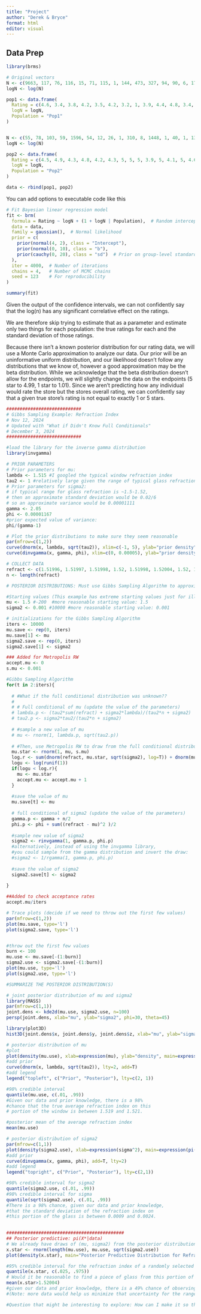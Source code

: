 ---
title: "Project"
author: "Derek & Bryce"
format: html
editor: visual
---

## Data Prep

```{r}
library(brms)
```

```{r}
# Original vectors
N <- c(9663, 117, 76, 116, 15, 71, 115, 1, 144, 473, 327, 94, 90, 6, 178, 61, 480, 432, 513, 243, 4492, 140, 112, 362, 632, 57, 371, 59, 2339, 40)
logN <- log(N)

pop1 <- data.frame(
  Rating = c(4.6, 3.4, 3.8, 4.2, 3.5, 4.2, 3.2, 1, 3.9, 4.4, 4.8, 3.4, 4.6, 5, 4.4, 4.6, 4.3, 4.5, 2.6, 3.4, 4.8, 4.9, 3, 4.5, 4.4, 4.6, 3.8, 3.1, 4.5, 4.8),
  logN = logN,
  Population = "Pop1"
)


N <- c(55, 78, 103, 59, 1596, 54, 12, 26, 1, 310, 8, 1448, 1, 40, 1, 13, 51, 28, 25, 2388, 135, 82, 15, 48, 66, 21, 29, 1112, 951, 91)
logN <- log(N)

pop2 <- data.frame(
  Rating = c(4.5, 4.9, 4.3, 4.8, 4.2, 4.3, 5, 5, 5, 3.9, 5, 4.1, 5, 4.6, 1, 4.8, 4.5, 4.9, 4.8, 4, 4.5, 3.7, 4, 4.3, 3.8, 5, 5, 4.7, 3.9, 4.3),
  logN = logN,
  Population = "Pop2"
)

data <- rbind(pop1, pop2)
```

You can add options to executable code like this

```{r}
# Fit Bayesian linear regression model
fit <- brm(
  formula = Rating ~ logN + (1 + logN | Population),  # Random intercept and slope for Population
  data = data,
  family = gaussian(),  # Normal likelihood
  prior = c(
    prior(normal(4, 2), class = "Intercept"),
    prior(normal(0, 10), class = "b"),
    prior(cauchy(0, 20), class = "sd")  # Prior on group-level standard deviations
  ),
  iter = 4000,  # Number of iterations
  chains = 4,   # Number of MCMC chains
  seed = 123    # For reproducibility
)
```

```{r}
summary(fit)
```

Given the output of the confidence intervals, we can not confidently say that the log(n) has any significant correlative effect on the ratings.

We are therefore skip trying to estimate that as a parameter and estimate only two things for each population: the true ratings for each and the standard deviation of those ratings.

Because there isn't a known posterior distribution for our rating data, we will use a Monte Carlo approximation to analyze our data. Our prior will be an uninformative uniform distribution, and our likelihood doesn't follow any distributions that we know of, however a good approximation may be the beta distribution. While we acknowledge that the beta distribution doesn't allow for the endpoints, we will slightly change the data on the endpoints (5 star to 4.99, 1 star to 1.01). Since we aren't predicting how any individual would rate the store but the stores overall rating, we can confidently say that a given true store's rating is not equal to exactly 1 or 5 stars.

```{r}
############################
# Gibbs Sampling Example: Refraction Index
# Nov 12, 2024
# Updated with "What if Didn't Know Full Conditionals" 
# December 3, 2024
############################

#load the library for the inverse gamma distribution 
library(invgamma)

# PRIOR PARAMETERS
# Prior parameters for mu: 
lambda <- 1.515 #I googled the typical window refraction index
tau2 <- 1 #relatively large given the range of typical glass refractions (~1.5-1.52)
# Prior parameters for sigma2: 
# if typical range for glass refraction is ~1.5-1.52, 
# then an approximate standard deviation would be 0.02/6
# so an approximate variance would be 0.00001111
gamma <- 2.05
phi <- 0.00001167
#prior expected value of variance: 
phi/(gamma-1)

# Plot the prior distributions to make sure they seem reasonable
par(mfrow=c(1,2))
curve(dnorm(x, lambda, sqrt(tau2)), xlim=c(-1, 5), ylab="prior density", main=expression(pi(mu)), xlab=expression(mu))
curve(dinvgamma(x, gamma, phi), xlim=c(0, 0.00005), ylab="prior density", main=expression(pi(sigma^2)), xlab=expression(sigma^2))

# COLLECT DATA
refract <- c(1.51996, 1.51997, 1.51998, 1.52, 1.51998, 1.52004, 1.52, 1.52001, 1.52, 1.51997)
n <- length(refract)

# POSTERIOR DISTRIBUTIONS: Must use Gibbs Sampling Algorithm to approximate

#Starting values (This example has extreme starting values just for illustrative purposes)
mu <- 1.5 #-200  #more reasonable starting value: 1.5
sigma2 <- 0.001 #10000 #more reasonable starting value: 0.001

# initializations for the Gibbs Sampling Algorithm
iters <- 10000
mu.save <- rep(0, iters)
mu.save[1] <- mu
sigma2.save <- rep(0, iters)
sigma2.save[1] <- sigma2

### Added for Metropolis RW
accept.mu <- 0
s.mu <- 0.001

#Gibbs Sampling Algorithm
for(t in 2:iters){
  
  # #What if the full conditional distribution was unknown??
  # 
  # # Full conditional of mu (update the value of the parameters)
  # lambda.p <- (tau2*sum(refract) + sigma2*lambda)/(tau2*n + sigma2)
  # tau2.p <- sigma2*tau2/(tau2*n + sigma2)
  
  # #sample a new value of mu
  # mu <- rnorm(1, lambda.p, sqrt(tau2.p))
  
  # #Then, use Metropolis RW to draw from the full conditional distribution...
  mu.star <- rnorm(1, mu, s.mu)
  log.r <- sum(dnorm(refract, mu.star, sqrt(sigma2), log=T)) + dnorm(mu.star, lambda, sqrt(tau2), log=T) - sum(dnorm(refract, mu, sqrt(sigma2), log=T)) - dnorm(mu, lambda, sqrt(tau2), log=T)
  logu <- log(runif(1))
  if(logu < log.r){
  	mu <- mu.star
  	accept.mu <- accept.mu + 1
  }
  
  #save the value of mu
  mu.save[t] <- mu
  
  # full conditional of sigma2 (update the value of the parameters)
  gamma.p <- gamma + n/2
  phi.p <- phi + sum((refract - mu)^2 )/2
  
  #sample new value of sigma2
  sigma2 <- rinvgamma(1, gamma.p, phi.p)
  #alternatively, instead of using the invgamma library, 
  #you could sample from the gamma distribution and invert the draw: 
  #sigma2 <- 1/rgamma(1, gamma.p, phi.p)
  
  #save the value of sigma2
  sigma2.save[t] <- sigma2
  
}

##Added to check acceptance rates
accept.mu/iters

# Trace plots (decide if we need to throw out the first few values)
par(mfrow=c(1,2))
plot(mu.save, type='l')
plot(sigma2.save, type='l')


#throw out the first few values
burn <- 100
mu.use <- mu.save[-(1:burn)]
sigma2.use <- sigma2.save[-(1:burn)]
plot(mu.use, type='l')
plot(sigma2.use, type='l')

#SUMMARIZE THE POSTERIOR DISTRIBUTION(S)

# joint posterior distribution of mu and sigma2
library(MASS)
par(mfrow=c(1,1))
joint.dens <- kde2d(mu.use, sigma2.use, n=100)
persp(joint.dens, xlab="mu", ylab="sigma2", phi=30, theta=45)

library(plot3D)
hist3D(joint.dens$x, joint.dens$y, joint.dens$z, xlab="mu", ylab="sigma2", phi=30, theta=45)

# posterior distribution of mu 
#plot 
plot(density(mu.use), xlab=expression(mu), ylab="density", main=expression(pi(mu~"|"~data)))
#add prior
curve(dnorm(x, lambda, sqrt(tau2)), lty=2, add=T)
#add legend
legend("topleft", c("Prior", "Posterior"), lty=c(2, 1))

#98% credible interval
quantile(mu.use, c(.01, .99))
#Given our data and prior knowledge, there is a 98% 
#chance that the true average refraction index on this 
# portion of the window is between 1.519 and 1.521.

#posterior mean of the average refraction index
mean(mu.use)

# posterior distribution of sigma2
par(mfrow=c(1,1))
plot(density(sigma2.use), xlab=expression(sigma^2), main=expression(pi(sigma^2~"|"~data)))
#add prior
curve(dinvgamma(x, gamma, phi), add=T, lty=2)
#add legend
legend("topright", c("Prior", "Posterior"), lty=c(2,1))

#98% credible interval for sigma2
quantile(sigma2.use, c(.01, .99))
#98% credible interval for sigma
quantile(sqrt(sigma2.use), c(.01, .99))
#There is a 98% chance, given our data and prior knowledge, 
#that the standard deviation of the refraction index on 
#this portion of the glass is between 0.0009 and 0.0024.

  
############################################
## Posterior predictive: pi(X*|data)
# We already have draws of (mu, sigma2) from the posterior distribution pi(mu, sigma2|data).  We can use those values to get draws of X*: 
x.star <- rnorm(length(mu.use), mu.use, sqrt(sigma2.use))  
plot(density(x.star), main="Posterior Predictive Distribution for Refraction Index of the Window", xlab="X*")

#95% credible interval for the refraction index of a randomly selected piece of glass from this portion of the window
quantile(x.star, c(.025, .975))
# Would it be reasonable to find a piece of glass from this portion of the window with a refraction index higher than 1.52004 (max in the data)?
mean(x.star>1.52004)
#given our data and prior knowledge, there is a 49% chance of observing a piece of glass with refraction index greater than 1.52004.  So yes, very reasonable.  
#(Note: more data would help us minimize that uncertainty for the range of refraction indices.)

#Question that might be interesting to explore: How can I make it so that this probability is very low? Play around with the prior distributions to see what happens.


```
